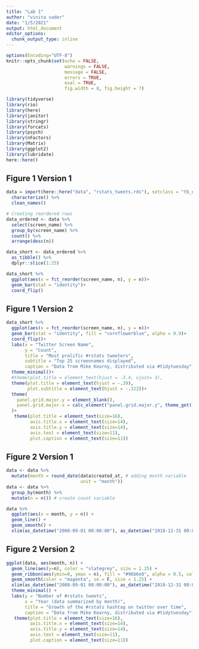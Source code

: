 ```yaml
---
title: "Lab 1"
author: "vinita vader"
date: "1/5/2021"
output: html_document
editor_options: 
  chunk_output_type: inline
---
```

```r
options(Encoding="UTF-8")
knitr::opts_chunk$set(echo = FALSE,
                      warnings = FALSE,
                      message = FALSE,
                      errors = TRUE,
                      eval = TRUE,
                      fig.width = 8, fig.height = 7)

library(tidyverse)
library(rio)
library(here)
library(janitor)
library(stringr)
library(forcats)
library(psych)
library(nFactors)
library(Matrix)
library(ggplot2)
library(lubridate)
here::here()


```

## Figure 1 Version 1

```r
data = import(here::here("data", "rstats_tweets.rds"), setclass = "tb_df") %>% 
  characterize() %>% 
  clean_names()
```

```r
# Creating reordered rows
data_ordered <- data %>% 
  select(screen_name) %>%
  group_by(screen_name) %>% 
  count() %>% 
  arrange(desc(n)) 

data_short <- data_ordered %>% 
  as_tibble() %>% 
  dplyr::slice(1:25)

data_short %>% 
  ggplot(aes(x = fct_reorder(screen_name, n), y = n))+
  geom_bar(stat = "identity")+
  coord_flip()


```

## Figure 1 Version 2

```r

data_short %>% 
  ggplot(aes(x = fct_reorder(screen_name, n), y = n))+
  geom_bar(stat = "identity", fill = "cornflowerblue", alpha = 0.9)+
  coord_flip()+
  labs(x = "Twitter Screen Name",
       y = "Count",
       title = "Most prolific #rstats tweeters",
       subtitle = "Top 25 screennames displayed",
       caption = "Data from Mike Kearny, distributed via #tidytuesday") +
  theme_minimal()+
  #theme(plot.title = element_text(hjust = -3.4, vjust= 3),                               plot.subtitle = element_text(hjust = -2.2))+
  theme(plot.title = element_text(hjust = -.39),
        plot.subtitle = element_text(hjust = -.322))+
  theme(
    panel.grid.major.y = element_blank(),
    panel.grid.major.x = calc_element("panel.grid.major.y", theme_get())
  )+ 
   theme(plot.title = element_text(size=16),
         axis.title.x = element_text(size=14),
         axis.title.y = element_text(size=14),
         axis.text = element_text(size=11),
         plot.caption = element_text(size=11))
```


## Figure 2 Version 1

```r

data <- data %>%
  mutate(month = round_date(data$created_at, # adding month variable
                            unit = "month"))
data <- data %>% 
  group_by(month) %>% 
  mutate(n = n()) # create count variable

data %>% 
  ggplot(aes(x = month, y = n)) +
  geom_line() +
  geom_smooth() +
  xlim(as_datetime("2008-09-01 00:00:00"), as_datetime("2018-12-31 00:00:00"))

```


## Figure 2 Version 2

```r
 
ggplot(data, aes(month, n)) +
  geom_line(aes(y=n), color = "slategrey", size = 1.25) +
  geom_ribbon(aes(ymin=0, ymax = n), fill = "#96b6e8", alpha = 0.5, color = "slategrey") +
  geom_smooth(color = "magenta", se = F, size = 1.25) +
  xlim(as_datetime("2008-09-01 00:00:00"), as_datetime("2018-12-31 00:00:00"))+
  theme_minimal() +
  labs(y = "Number of #rstats tweets",
       x = "Year (data summarized by month)",
       title = "Growth of the #rstats hashtag on twitter over time",
       caption = "Data from Mike Kearny, distributed via #tidytuesday") + 
   theme(plot.title = element_text(size=16),
         axis.title.x = element_text(size=14),
         axis.title.y = element_text(size=14),
         axis.text = element_text(size=11),
         plot.caption = element_text(size=11))

```


